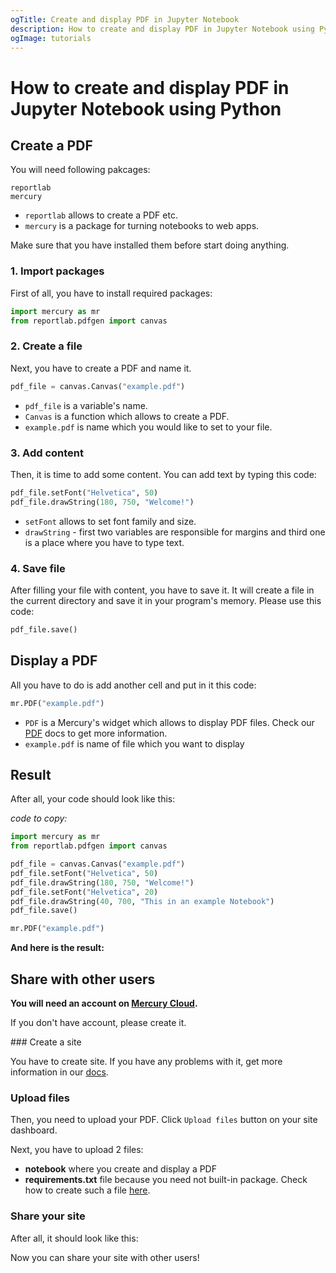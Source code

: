 ```yaml
---
ogTitle: Create and display PDF in Jupyter Notebook
description: How to create and display PDF in Jupyter Notebook using Python and Mercury's widgets. 
ogImage: tutorials
---
```



# How to create and display PDF in Jupyter Notebook using Python

## Create a PDF

You will need following pakcages: 
```
reportlab
mercury
```
- `reportlab` allows to create a PDF etc.
- `mercury` is a package for turning notebooks to web apps.

Make sure that you have installed them before start doing anything.

### 1. Import packages

First of all, you have to install required packages:

```python 
import mercury as mr
from reportlab.pdfgen import canvas
```

### 2. Create a file 

Next, you have to create a PDF and name it. 

```python 
pdf_file = canvas.Canvas("example.pdf")
```

- `pdf_file` is a variable's name.
- `Canvas` is a function which allows to create a PDF.
- `example.pdf` is name which you would like to set to your file.

### 3. Add content

Then, it is time to add some content. You can add text by typing this code:

```python
pdf_file.setFont("Helvetica", 50)
pdf_file.drawString(180, 750, "Welcome!")
```

- `setFont` allows to set font family and size.
- `drawString` - first two variables are responsible for margins and third one is a place where you have to type text.

### 4. Save file

After filling your file with content, you have to save it. It will create a file in the current directory and save it in your program's memory. Please use this code:

```python
pdf_file.save()
```

## Display a PDF

All you have to do is add another cell and put in it this code:

```python
mr.PDF("example.pdf")
```

- `PDF` is a Mercury's widget which allows to display PDF files. Check our [PDF](../docs/output-widgets/pdf/) docs to get more information.
- `example.pdf` is name of file which you want to display

## Result 

After all, your code should look like this: 

<Screenshot src={fullcodePng} alt="Full code." />

*code to copy:*

```python
import mercury as mr
from reportlab.pdfgen import canvas
```
```python
pdf_file = canvas.Canvas("example.pdf")
pdf_file.setFont("Helvetica", 50)
pdf_file.drawString(180, 750, "Welcome!")
pdf_file.setFont("Helvetica", 20)
pdf_file.drawString(40, 700, "This in an example Notebook")
pdf_file.save()
```
```python
mr.PDF("example.pdf")
```

**And here is the result:**

<Screenshot src={resultPng} alt="PDF display." />

## Share with other users

**You will need an account on [Mercury Cloud](https://cloud.runmercury.com/).**

If you don't have account, please create it.

<div className="steps-container">
### Create a site

You have to create site. If you have any problems with it, get more information in our [docs](../docs/cloud).

### Upload files

Then, you need to upload your PDF. Click `Upload files` button on your site dashboard. 

<Screenshot src={sitedashboardPng} alt="From site dashboard to uploadfiles." />

Next, you have to upload 2 files: 
- **notebook** where you create and display a PDF
- **requirements.txt** file because you need not built-in package. Check how to create such a file [here](../docs/pip-install-requirements).

### Share your site

After all, it should look like this: 

<Screenshot src={cloudPng} alt="PDF on your Web App." />

Now you can share your site with other users!
</div>
